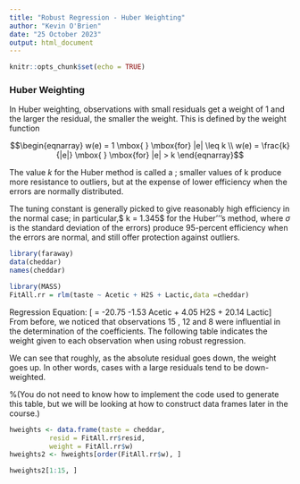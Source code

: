 ```yaml
---
title: "Robust Regression - Huber Weighting"
author: "Kevin O'Brien"
date: "25 October 2023"
output: html_document
---
```


```r
knitr::opts_chunk$set(echo = TRUE)
```


### Huber Weighting

In Huber weighting, observations with small residuals get a weight of 1 and the larger the residual, the smaller the weight. This is defined by the weight function


$$\begin{eqnarray}
w(e) = 1 \mbox{    } \mbox{for} |e| \leq k  \\
w(e) = \frac{k}{|e|} \mbox{    } \mbox{for} |e| > k
\end{eqnarray}$$


The value $k$ for the Huber method is called a \textbf{\textit{tuning constant}}; smaller values of k produce more resistance to outliers, but at the expense of lower efficiency when the errors are normally distributed.

The tuning constant is generally picked to give reasonably high efficiency in the normal case; in particular,$ k = 1.345\sigma$ for the Huber'’'s method, where $\sigma$ is the standard deviation of the errors) produce 95-percent efficiency when the errors are normal, and still offer protection against outliers.


```r
library(faraway)
data(cheddar)
names(cheddar)
```

```r
library(MASS)
FitAll.rr = rlm(taste ~ Acetic + H2S + Lactic,data =cheddar)
```


Regression Equation: 
\[ \hat{taste} = -20.75 -1.53 Acetic + 4.05 H2S + 20.14 Lactic\]
From before, we noticed that observations 15 , 12 and 8 were influential in the determination of the coefficients. The following table indicates the weight given to each observation when using robust regression.  

We can see that roughly, as the absolute residual goes down, the weight goes up. In other words, cases with a large residuals tend to be down-weighted.

%(You do not need to know how to implement the code used to generate this table, but we will be looking at how to construct data frames later in the course.)


```r
hweights <- data.frame(taste = cheddar, 
          resid = FitAll.rr$resid,
          weight = FitAll.rr$w)
hweights2 <- hweights[order(FitAll.rr$w), ]

```


```r
hweights2[1:15, ]
```